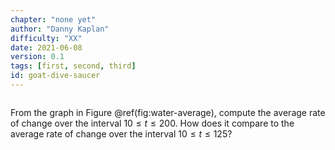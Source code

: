 ```yaml
---
chapter: "none yet"
author: "Danny Kaplan"
difficulty: "XX"
date: 2021-06-08 
version: 0.1
tags: [first, second, third]
id: goat-dive-saucer
---
```


```r

```

From the graph in Figure \@ref(fig:water-average), compute the average rate of change over the interval $10 \leq t \leq 200$. How does it compare to the average rate of change over the interval $10 \leq t \leq 125$?


